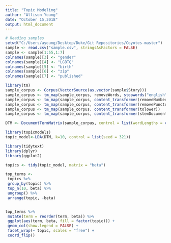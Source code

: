 ```yaml
---
title: "Topic Modeling"
author: "Allison Young"
date: "October 15,2018"
output: html_document
---
```





```r
# Reading samples
setwd("C:/Users/ayoung/Desktop/Duke/Git Repositories/Coyotes-master")
sample <- read.csv("sample.csv", stringsAsFactors = FALSE)
sample <- sample[1:55,1:7]
colnames(sample)[3] <- "gender"
colnames(sample)[4] <- "LGBTQ"
colnames(sample)[5] <- "birth"
colnames(sample)[6] <- "zip"
colnames(sample)[7] <- "published"

library(tm)
sample_corpus <- Corpus(VectorSource(as.vector(sample$Story)))
sample_corpus <- tm_map(sample_corpus, removeWords, stopwords("english"))
sample_corpus <- tm_map(sample_corpus, content_transformer(removeNumbers))
sample_corpus <- tm_map(sample_corpus, content_transformer(removePunctuation))
sample_corpus <- tm_map(sample_corpus, content_transformer(tolower))
sample_corpus <- tm_map(sample_corpus, content_transformer(stemDocument), language = "english")

DTM <- DocumentTermMatrix(sample_corpus, control = list(wordLengths = c(2, Inf)))

library(topicmodels)
topic_model<-LDA(DTM, k=10, control = list(seed = 321))

library(tidytext)
library(dplyr)
library(ggplot2)

topics <- tidy(topic_model, matrix = "beta")

top_terms <-
 topics %>%
 group_by(topic) %>%
 top_n(10, beta) %>%
 ungroup() %>%
 arrange(topic, -beta)


top_terms %>%
 mutate(term = reorder(term, beta)) %>%
 ggplot(aes(term, beta, fill = factor(topic))) +
 geom_col(show.legend = FALSE) +
 facet_wrap(~ topic, scales = "free") +
 coord_flip()
```

